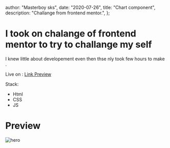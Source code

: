 
  author: "Masterboy sks",
  date: "2020-07-26",
  title: "Chart component",
  description: "Challange from frontend mentor.",
};


# I took on chalange of frontend mentor to try to challange my self

I knew little about developement even then thse nly took few hours to make .

Live on :<LinkPreview url="https://expence-chart-challange.onrender.com/"> <a href=" https://expence-chart-challange.onrender.com/">Link Preview</a> </LinkPreview>

Stack:

- Html
- CSS
- JS

# Preview

<Image src={one} alt="hero" />
